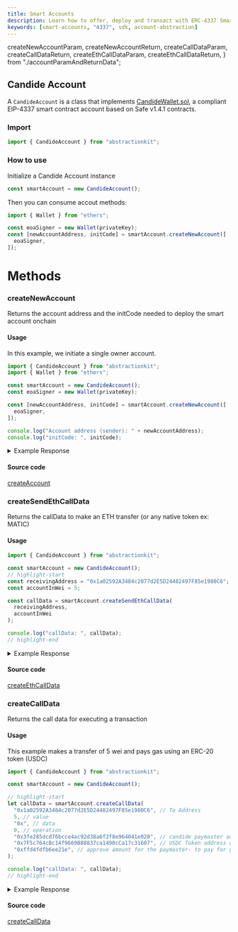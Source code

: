 ```yaml
---
title: Smart Accounts
description: Learn how to offer, deploy and transact with ERC-4337 Smart Accounts
keywords: [smart-accounts, "4337", sdk, account-abstraction]
---
```


  createNewAccountParam,
  createNewAccountReturn,
  createCallDataParam,
  createCallDataReturn,
  createEthCallDataParam,
  createEthCallDataReturn,
} from "./accountParamAndReturnData";

## Candide Account

A `CandideAccount` is a class that implements [CandideWallet.sol](https://github.com/candidelabs/CandideWalletContracts), a compliant EIP-4337 smart contract account based on Safe v1.4.1 contracts.

### Import

```ts
import { CandideAccount } from "abstractionkit";
```

### How to use

Initialize a Candide Account instance

```ts
const smartAccount = new CandideAccount();
```

Then you can consume accout methods:

```ts
import { Wallet } from "ethers";

const eoaSigner = new Wallet(privateKey);
const [newAccountAddress, initCode] = smartAccount.createNewAccount([
  eoaSigner,
]);
```

# Methods

### createNewAccount

Returns the account address and the initCode needed to deploy the smart account onchain

#### Usage

In this example, we initiate a single owner account.

<Tabs>
<TabItem value="example.ts" label="example.ts">

```ts title="example.ts"
import { CandideAccount } from "abstractionkit";
import { Wallet } from "ethers";

const smartAccount = new CandideAccount();
const eoaSigner = new Wallet(privateKey);

const [newAccountAddress, initCode] = smartAccount.createNewAccount([
  eoaSigner,
]);

console.log("Account address (sender): " + newAccountAddress);
console.log("initCode: ", initCode);
```

</TabItem>

<TabItem value="Param type" label="Param Types">
  <SdkParamsTable items={createNewAccountParam} />
</TabItem>

<TabItem value="Return Type" label="Return Type">
  <SdkParamsTable items={createNewAccountReturn} />
</TabItem>

</Tabs>

<details>
<summary>Example Response</summary>

```terminal
Account address(sender) : 0x1a02592A3484c2077d2E5D24482497F85e1980C6
initCode: 0x...
```

</details>

#### Source code

[createAccount](https://github.com/candidelabs/abstractionkit/blob/1532fa9b31197bffceaad59150dce8fbc302ec73/src/account/CandideAccount.ts#L54)

### createSendEthCallData

Returns the callData to make an ETH transfer (or any native token ex: MATIC)

#### Usage
<Tabs>
<TabItem value="example.ts" label="example.ts">

```ts title="example.ts"
import { CandideAccount } from "abstractionkit";

const smartAccount = new CandideAccount();
// highlight-start
const receivingAddress = "0x1a02592A3484c2077d2E5D24482497F85e1980C6";
const accountInWei = 5;

const callData = smartAccount.createSendEthCallData(
  receivingAddress,
  accountInWei
);

console.log("callData: ", callData);
// highlight-end
```

</TabItem>

<TabItem value="Param type" label="Param Types">
  <SdkParamsTable items={createEthCallDataParam} />
</TabItem>

<TabItem value="Return Type" label="Return Type">
  <SdkParamsTable items={createEthCallDataReturn} />
</TabItem>

</Tabs>

<details>
<summary>Example Response</summary>

```terminal
callData: 0x...
```

</details>

#### Source code

[createEthCallData](https://github.com/candidelabs/abstractionkit/blob/1532fa9b31197bffceaad59150dce8fbc302ec73/src/account/CandideAccount.ts#L111)

### createCallData

Returns the call data for executing a transaction

#### Usage

This example makes a transfer of 5 wei and pays gas using an ERC-20 token (USDC)

<Tabs>
<TabItem value="example.ts" label="example.ts">

```ts title="example.ts"
import { CandideAccount } from "abstractionkit";

const smartAccount = new CandideAccount();

// highlight-start
let callData = smartAccount.createCallData(
  "0x1a02592A3484c2077d2E5D24482497F85e1980C6", // To Address
  5, // value
  "0x", // data
  0, // operation
  "0x3fe285dcd76bcce4ac92d38a6f2f8e964041e020", // candide paymaster address
  "0x7F5c764cBc14f9669B88837ca1490cCa17c31607", // USDC Token address on Optimism
  "0xffd4fdfb6ee21e", // approve amount for the paymaster- to pay for gas using erc20 token
);

console.log("callData: ", callData);
// highlight-end
```

</TabItem>

<TabItem value="Param type" label="Param Types">
  <SdkParamsTable items={createCallDataParam} />
</TabItem>

<TabItem value="Return Type" label="Return Type">
  <SdkParamsTable items={createCallDataReturn} />
</TabItem>

</Tabs>

<details>
<summary>Example Response</summary>

```terminal
callData: 0x...
```

</details>

#### Source code

[createCallData](https://github.com/candidelabs/abstractionkit/blob/1532fa9b31197bffceaad59150dce8fbc302ec73/src/account/CandideAccount.ts#L114)
